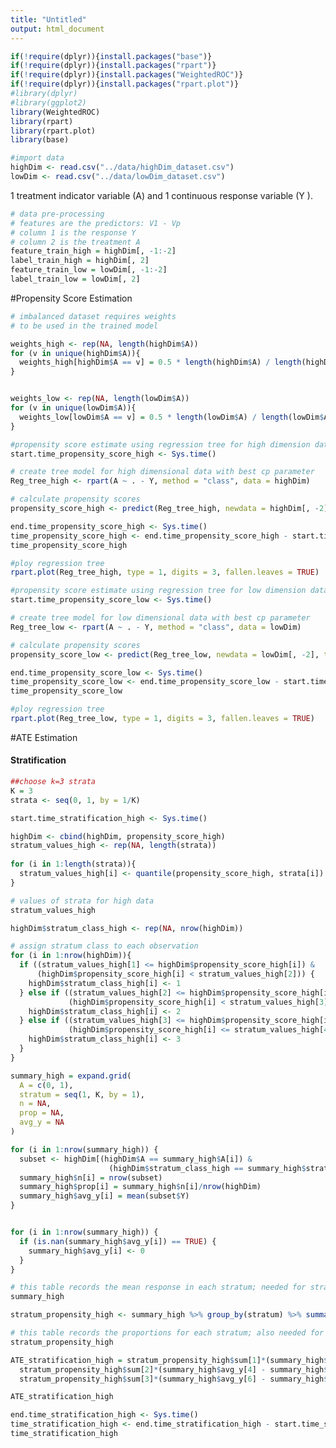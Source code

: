 ```yaml
---
title: "Untitled"
output: html_document
---
```


```r

if(!require(dplyr)){install.packages("base")}
if(!require(dplyr)){install.packages("rpart")}
if(!require(dplyr)){install.packages("WeightedROC")}
if(!require(dplyr)){install.packages("rpart.plot")}
#library(dplyr)
#library(ggplot2)
library(WeightedROC)
library(rpart)
library(rpart.plot)
library(base)

```


```r
#import data
highDim <- read.csv("../data/highDim_dataset.csv")
lowDim <- read.csv("../data/lowDim_dataset.csv")
```

1 treatment indicator variable (A) and 1 continuous response variable (Y ).






```r
# data pre-processing
# features are the predictors: V1 - Vp
# column 1 is the response Y
# column 2 is the treatment A
feature_train_high = highDim[, -1:-2]
label_train_high = highDim[, 2]
feature_train_low = lowDim[, -1:-2]
label_train_low = lowDim[, 2]

```

#Propensity Score Estimation

```r
# imbalanced dataset requires weights 
# to be used in the trained model

weights_high <- rep(NA, length(highDim$A))
for (v in unique(highDim$A)){
  weights_high[highDim$A == v] = 0.5 * length(highDim$A) / length(highDim$A[highDim$A == v])
}


weights_low <- rep(NA, length(lowDim$A))
for (v in unique(lowDim$A)){
  weights_low[lowDim$A == v] = 0.5 * length(lowDim$A) / length(lowDim$A[lowDim$A == v])
}

```

```r
#propensity score estimate using regression tree for high dimension dataset
start.time_propensity_score_high <- Sys.time()

# create tree model for high dimensional data with best cp parameter
Reg_tree_high <- rpart(A ~ . - Y, method = "class", data = highDim)

# calculate propensity scores
propensity_score_high <- predict(Reg_tree_high, newdata = highDim[, -2], type = "prob")[, 2]

end.time_propensity_score_high <- Sys.time()
time_propensity_score_high <- end.time_propensity_score_high - start.time_propensity_score_high
time_propensity_score_high

```
```r
#ploy regression tree
rpart.plot(Reg_tree_high, type = 1, digits = 3, fallen.leaves = TRUE)

```

```r
#propensity score estimate using regression tree for low dimension dataset
start.time_propensity_score_low <- Sys.time()

# create tree model for low dimensional data with best cp parameter
Reg_tree_low <- rpart(A ~ . - Y, method = "class", data = lowDim)

# calculate propensity scores
propensity_score_low <- predict(Reg_tree_low, newdata = lowDim[, -2], type = "prob")[, 2]

end.time_propensity_score_low <- Sys.time()
time_propensity_score_low <- end.time_propensity_score_low - start.time_propensity_score_low
time_propensity_score_low
```
```r
#ploy regression tree
rpart.plot(Reg_tree_low, type = 1, digits = 3, fallen.leaves = TRUE)

```


#ATE Estimation

#### Stratification
```r
##choose k=3 strata
K = 3
strata <- seq(0, 1, by = 1/K)

```

```r
start.time_stratification_high <- Sys.time()

highDim <- cbind(highDim, propensity_score_high)
stratum_values_high <- rep(NA, length(strata))
  
for (i in 1:length(strata)){
  stratum_values_high[i] <- quantile(propensity_score_high, strata[i])
}

# values of strata for high data
stratum_values_high

highDim$stratum_class_high <- rep(NA, nrow(highDim))

# assign stratum class to each observation
for (i in 1:nrow(highDim)){
  if ((stratum_values_high[1] <= highDim$propensity_score_high[i]) & 
      (highDim$propensity_score_high[i] < stratum_values_high[2])) {
    highDim$stratum_class_high[i] <- 1
  } else if ((stratum_values_high[2] <= highDim$propensity_score_high[i]) & 
             (highDim$propensity_score_high[i] < stratum_values_high[3])) {
    highDim$stratum_class_high[i] <- 2
  } else if ((stratum_values_high[3] <= highDim$propensity_score_high[i]) & 
             (highDim$propensity_score_high[i] <= stratum_values_high[4])) {
    highDim$stratum_class_high[i] <- 3 
  }
}

summary_high = expand.grid(
  A = c(0, 1), 
  stratum = seq(1, K, by = 1), 
  n = NA, 
  prop = NA, 
  avg_y = NA
)

for (i in 1:nrow(summary_high)) {
  subset <- highDim[(highDim$A == summary_high$A[i]) & 
                      (highDim$stratum_class_high == summary_high$stratum[i]), ]
  summary_high$n[i] = nrow(subset)
  summary_high$prop[i] = summary_high$n[i]/nrow(highDim)
  summary_high$avg_y[i] = mean(subset$Y)
}


for (i in 1:nrow(summary_high)) {
  if (is.nan(summary_high$avg_y[i]) == TRUE) {
    summary_high$avg_y[i] <- 0 
  }
}

# this table records the mean response in each stratum; needed for stratification
summary_high

stratum_propensity_high <- summary_high %>% group_by(stratum) %>% summarise(sum = sum(n)/nrow(highDim))

# this table records the proportions for each stratum; also needed for stratification
stratum_propensity_high

ATE_stratification_high = stratum_propensity_high$sum[1]*(summary_high$avg_y[2] - summary_high$avg_y[1]) + 
  stratum_propensity_high$sum[2]*(summary_high$avg_y[4] - summary_high$avg_y[3]) + 
  stratum_propensity_high$sum[3]*(summary_high$avg_y[6] - summary_high$avg_y[5])

ATE_stratification_high

end.time_stratification_high <- Sys.time()
time_stratification_high <- end.time_stratification_high - start.time_stratification_high
time_stratification_high
```

